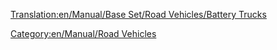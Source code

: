 [[Translation:en/Manual/Base Set/Road Vehicles/Battery Trucks]]
{{en/Manual/Base Set/Road Vehicles/RoadVehicle|name     = MightyMover Battery Truck
  |img      = en/MightyMover Battery Truck.png
  |price    = £8,124 ($16,266)
  |speed    = 30 mph (48 km/h)
  |annual   = £717 ($1,436)
  |designed = 1935
  |life     = 15
  |capacity = 17 batteries
}}

{{en/Manual/Base Set/Road Vehicles/RoadVehicle|name     = Powernaught Battery Truck
  |img      = en/Powernaught Battery Truck.png
  |price    = £10,092 ($20,184)
  |speed    = 55 mph (88 km/h)
  |annual   = £1,320 ($2,640)
  |designed = 1974
  |life     = 15
  |capacity = 19 batteries
}}

[[Category:en/Manual/Road Vehicles]]